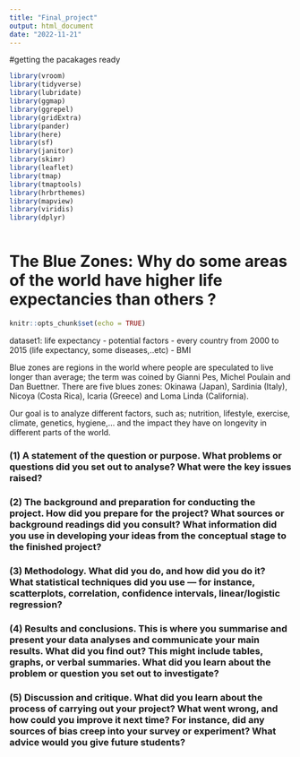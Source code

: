 ```yaml
---
title: "Final_project"
output: html_document
date: "2022-11-21"
---
```

#getting the pacakages ready
```r
library(vroom)
library(tidyverse)
library(lubridate)
library(ggmap)
library(ggrepel)
library(gridExtra)
library(pander)
library(here)
library(sf)
library(janitor)
library(skimr)
library(leaflet)
library(tmap)
library(tmaptools)
library(hrbrthemes)
library(mapview)
library(viridis)
library(dplyr)
```



```r


```



# The Blue Zones: Why do some areas of the world have higher life expectancies than others ?

```r
knitr::opts_chunk$set(echo = TRUE)
```


dataset1: life expectancy - potential factors 
- every country from 2000 to 2015 (life expectancy, some diseases,..etc) 
- BMI 





Blue zones are regions in the world where people are speculated to live longer than average; the term was coined by Gianni Pes, Michel Poulain and Dan Buettner. There are five blues zones: Okinawa (Japan), Sardinia (Italy), Nicoya (Costa Rica), Icaria (Greece) and Loma Linda (California). 

Our goal is to analyze different factors, such as; nutrition, lifestyle, exercise, climate, genetics, hygiene,... and the impact they have on longevity in different parts of the world. 


### (1) A statement of the question or purpose. What problems or questions did you set out to analyse? What were the key issues raised? 



### (2) The background and preparation for conducting the project. How did you prepare for the project? What sources or background readings did you consult? What information did you use in developing your ideas from the conceptual stage to the finished project? 



### (3) Methodology. What did you do, and how did you do it? What statistical techniques did you use — for instance, scatterplots, correlation, confidence intervals, linear/logistic regression? 



### (4) Results and conclusions. This is where you summarise and present your data analyses and communicate your main results. What did you find out? This might include tables, graphs, or verbal summaries. What did you learn about the problem or question you set out to investigate? 



### (5) Discussion and critique. What did you learn about the process of carrying out your project? What went wrong, and how could you improve it next time? For instance, did any sources of bias creep into your survey or experiment? What advice would you give future students? 
